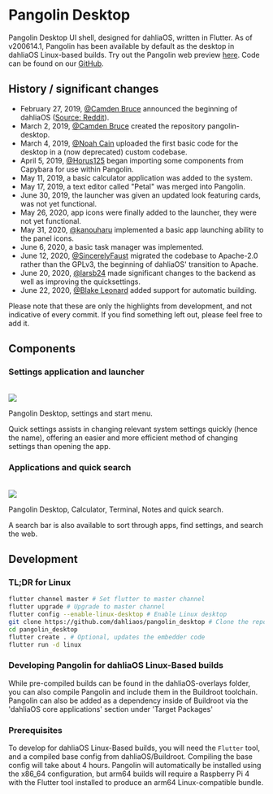 
# Pangolin Desktop

Pangolin Desktop UI shell, designed for dahliaOS, written in Flutter. As of v200614.1, Pangolin has been available by default as the desktop in dahliaOS Linux-based builds. Try out the Pangolin web preview [here](https://web.dahliaos.io). Code can be found on our [GitHub](https://github.com/dahliaos/pangolin_desktop).

## History / significant changes

- February 27, 2019, [@Camden Bruce](https://github.com/EnderNightLord-ChromeBook) announced the beginning of dahliaOS ([Source: Reddit](https://www.reddit.com/r/Fuchsia/comments/av6tja/fuchsia_fork_dahlia_os/)).
- March 2, 2019, [@Camden Bruce](https://github.com/EnderNightLord-ChromeBook) created the repository pangolin-desktop.
- March 4, 2019, [@Noah Cain](https://github.com/nmcain) uploaded the first basic code for the desktop in a (now deprecated) custom codebase.
- April 5, 2019, [@Horus125](https://github.com/Horus125) began importing some components from Capybara for use within Pangolin.
- May 11, 2019, a basic calculator application was added to the system.
- May 17, 2019, a text editor called "Petal" was merged into Pangolin.
- June 30, 2019, the launcher was given an updated look featuring cards, was not yet functional.
- May 26, 2020, app icons were finally added to the launcher, they were not yet functional.
- May 31, 2020, [@kanouharu](https://github.com/kanouharu) implemented a basic app launching ability to the panel icons.
- June 6, 2020, a basic task manager was implemented.
- June 12, 2020, [@SincerelyFaust](https://github.com/SincerelyFaust) migrated the codebase to Apache-2.0 rather than the GPLv3, the beginning of dahliaOS' transition to Apache.
- June 20, 2020, [@larsb24](https://github.com/larsb24) made significant changes to the backend as well as improving the quicksettings.
- June 22, 2020, [@Blake Leonard](https://github.com/bleonard252) added support for automatic building.

Please note that these are only the highlights from development, and not indicative of every commit. If you find something left out, please feel free to add it.

## Components

### Settings application and launcher

<br />
<Image src={settings} />

Pangolin Desktop, settings and start menu.

Quick settings assists in changing relevant system settings quickly (hence the name), offering an easier and more efficient method of changing settings than opening the app.

### Applications and quick search

<br />
<Image src={search} />

Pangolin Desktop, Calculator, Terminal, Notes and quick search.

A search bar is also available to sort through apps, find settings, and search the web.

## Development

### TL;DR for Linux

```sh
flutter channel master # Set flutter to master channel
flutter upgrade # Upgrade to master channel
flutter config --enable-linux-desktop # Enable Linux desktop
git clone https://github.com/dahliaos/pangolin_desktop # Clone the repo
cd pangolin_desktop
flutter create . # Optional, updates the embedder code
flutter run -d linux
```

### Developing Pangolin for dahliaOS Linux-Based builds

While pre-compiled builds can be found in the dahliaOS-overlays folder, you can also compile Pangolin and include them in the Buildroot toolchain. Pangolin can also be added as a dependency inside of Buildroot via the 'dahliaOS core applications' section under 'Target Packages'

### Prerequisites

To develop for dahliaOS Linux-Based builds, you will need the `Flutter` tool, and a compiled base config from dahliaOS/Buildroot.
Compiling the base config will take about 4 hours. Pangolin will automatically be installed using the x86_64 configuration, but arm64 builds will require a Raspberry Pi 4 with the Flutter tool installed to produce an arm64 Linux-compatible bundle.
